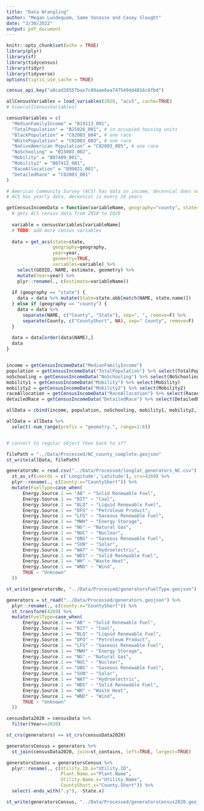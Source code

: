 ```yaml
---
title: "Data Wrangling"
author: "Megan Lundequam, Same Vanasse and Casey Slaught"
date: "3/30/2022"
output: pdf_document
---
```


```r
knitr::opts_chunk$set(echo = TRUE)
library(plyr)
library(sf)
library(tidycensus)
library(tidyr)
library(tidyverse)
options(tigris_use_cache = TRUE)

census_api_key("a8cad28557bae7c89aae6ea747549dd4816c6fbd")
```

```r
allCensusVariables = load_variables(2020, "acs5", cache=TRUE)
# View(allCensusVariables)

censusVariables = c(
  "MedianFamilyIncome" = "B19113_001",
  "TotalPopulation" = "B25026_001", # in occupied housing units
  "BlackPopulation" = "C02003_004", # one race
  "WhitePopulation" = "C02003_003", # one race
  "NativeAmerican Population" = "C02003_005", # one race
  "NoSchooling" = "B15003_002",
  "Mobility" = "B07409_001",
  "Mobility2" = "B07412_001",
  "RaceAllocation" = "B99021_001",
  "DetailedRace" = "C02003_001"
)
```


```r
# American Community Survey (ACS) has data on income, decennial does not
# ACS has yearly data, decennial is every 10 years

getCensusIncomeData = function(variableName, geography="county", state="NC", year=2020) {
  # gets ACS census data from 2010 to 2020
  
  variable = censusVariables[variableName]
  # TODO: add more census variables
  
  data = get_acs(state=state,
                 geography=geography,
                 year=year,
                 geometry=TRUE,
                 variables=variable) %>%
    select(GEOID, NAME, estimate, geometry) %>%
    mutate(Year=year) %>%
    plyr::rename(., c(estimate=variableName))
  
  if (geography == "state") {
    data = data %>% mutate(State=state.abb[match(NAME, state.name)])
  } else if (geography == "county") {
    data = data %>%
      separate(NAME, c("County", "State"), sep=", ", remove=F) %>%
      separate(County, c("CountyShort", NA), sep=" County", remove=F)
  }
   
  data = data[order(data$NAME),]
  data
}


income = getCensusIncomeData("MedianFamilyIncome")
population = getCensusIncomeData("TotalPopulation") %>% select(TotalPopulation)
noSchooling = getCensusIncomeData("NoSchooling") %>% select(NoSchooling)
mobility1 = getCensusIncomeData("Mobility") %>% select(Mobility)
mobility2 = getCensusIncomeData("Mobility2") %>% select(Mobility2)
raceAllocation = getCensusIncomeData("RaceAllocation") %>% select(RaceAllocation)
detailedRace = getCensusIncomeData("DetailedRace") %>% select(DetailedRace)

allData = cbind(income, population, noSchooling, mobility1, mobility2, raceAllocation, detailedRace)

allData = allData %>%
  select(-num_range(prefix = "geometry.", range=1:6))


# convert to regular object then back to sf?

filePath = "../Data/Processed/NC_county_complete.geojson"
st_write(allData, filePath)

```

```r

generatorsNc = read.csv("../Data/Processed/longlat_generators_NC.csv") %>%
  st_as_sf(coords = c('Longitude','Latitude'), crs=4269) %>%
  plyr::rename(., c(County.x="CountyShort")) %>% 
  mutate(FuelType=case_when(
      Energy.Source.1 == "AB" ~ "Solid Renewable Fuel",
      Energy.Source.1 == "BIT" ~ "Coal",
      Energy.Source.1 == "BLQ" ~ "Liquid Renewable Fuel",
      Energy.Source.1 == "DFO" ~ "Petroleum Product",
      Energy.Source.1 == "LFG" ~ "Gaseous Renewable Fuel",
      Energy.Source.1 == "MWH" ~ "Energy Storage",
      Energy.Source.1 == "NG" ~ "Natural Gas",
      Energy.Source.1 == "NUC" ~ "Nuclear",
      Energy.Source.1 == "OBG" ~ "Gaseous Renewable Fuel",
      Energy.Source.1 == "SUN" ~ "Solar",
      Energy.Source.1 == "WAT" ~ "Hydroelectric",
      Energy.Source.1 == "WDS" ~ "Solid Renewable Fuel",
      Energy.Source.1 == "WH" ~ "Waste Heat",
      Energy.Source.1 == "WND" ~ "Wind",
      TRUE ~ "Unknown"
  ))

st_write(generatorsNc, "../Data/Processed/generatorsFuelType.geojson")

```


```r

generators = st_read("../Data/Processed/generators.geojson") %>%
  plyr::rename(., c(County.x="CountyShort")) %>% 
  st_transform(4269) %>%
  mutate(FuelType=case_when(
      Energy.Source.1 == "AB" ~ "Solid Renewable Fuel",
      Energy.Source.1 == "BIT" ~ "Coal",
      Energy.Source.1 == "BLQ" ~ "Liquid Renewable Fuel",
      Energy.Source.1 == "DFO" ~ "Petroleum Product",
      Energy.Source.1 == "LFG" ~ "Gaseous Renewable Fuel",
      Energy.Source.1 == "MWH" ~ "Energy Storage",
      Energy.Source.1 == "NG" ~ "Natural Gas",
      Energy.Source.1 == "NUC" ~ "Nuclear",
      Energy.Source.1 == "OBG" ~ "Gaseous Renewable Fuel",
      Energy.Source.1 == "SUN" ~ "Solar",
      Energy.Source.1 == "WAT" ~ "Hydroelectric",
      Energy.Source.1 == "WDS" ~ "Solid Renewable Fuel",
      Energy.Source.1 == "WH" ~ "Waste Heat",
      Energy.Source.1 == "WND" ~ "Wind",
      TRUE ~ "Unknown"
  ))

censusData2020 = censusData %>%
  filter(Year==2020)

st_crs(generators) == st_crs(censusData2020)

generatorsCensus = generators %>%
  st_join(censusData2020, join=st_contains, left=TRUE, largest=TRUE)

generatorsCensus = generatorsCensus %>%
  plyr::rename(., c(Utility.ID.x="Utility.ID",
                    Plant.Name.x="Plant.Name",
                    Utility.Name.x="Utility.Name",
                    CountyShort.x="County.Short")) %>%
  select(-ends_with(".y"), -State.x)

st_write(generatorsCensus, "../Data/Processed/generatorsCensus2020.geojson")

```
